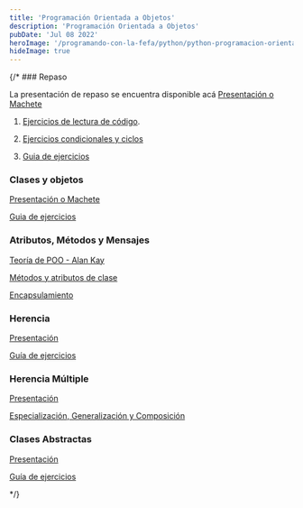 ```yaml
---
title: 'Programación Orientada a Objetos'
description: 'Programación Orientada a Objetos'
pubDate: 'Jul 08 2022'
heroImage: '/programando-con-la-fefa/python/python-programacion-orientada-a-objetos.png'
hideImage: true
---
```



<TableOfContentDynamic collectionName="python" baseEntriesUrl="programacion-orientada-a-objetos" />

{/* ### Repaso

La presentación de repaso se encuentra disponible acá [Presentación o Machete](https://docs.google.com/presentation/d/1KLT3hNdyEvBjtdzKTzgodHxv-vCZ64NvnfKFGqAdBrg/edit?usp=drive_link)

1. [Ejercicios de lectura de código](https://docs.google.com/document/d/1JxYAYQ0PWcp7invMeFq_itVS8cnfFpsYHNCxQlucC14/edit?usp=sharing).

2. [Ejercicios condicionales y ciclos](https://docs.google.com/document/d/1bdYylwvMtuTB4sqGtcgg_FJFh30IpeQrZrUxDPwjQJY/edit?usp=drive_link)

3. [Guia de ejercicios](https://docs.google.com/document/d/1u8GZyj3OW-sHsCMCZ_krbLtDA_eXPNh3cT2XsG1uouY/edit?usp=drive_link)

### Clases y objetos

[Presentación o Machete](https://docs.google.com/presentation/d/1KCKFjDhpqwoIiFvGSDSCF31JF5_qYNv2aKqHOb7Y0Ak/edit?usp=drive_link)

[Guia de ejercicios](https://docs.google.com/document/d/1BFjIM4ZuOfxZMbaAaBboQicL6s4bpeJs6BZBXiwi0Io/edit?usp=sharing)

### Atributos, Métodos y Mensajes

[Teoría de POO - Alan Kay](https://docs.google.com/presentation/d/1RhifTkvv5HdVLp9OWjjV3eO4xHqdfxDz9qCi_CCDgzE/edit?usp=sharing)

[Métodos y atributos de clase](https://docs.google.com/presentation/d/1Np3Gl_-_UFvkLAWF6ZiYudvjATBXgkwl248juXiBO_8/edit?usp=sharing)

[Encapsulamiento](https://docs.google.com/presentation/d/19juNEzN-HFRGL-3nV9zGpagIR0mLb9qn-JCe-ydPu50/edit?usp=sharing)



### Herencia

[Presentación](https://docs.google.com/presentation/d/1Rb77isfIaKjjdcW5vkHIuQG_uasorWyA4ysfGGh1-j4/edit?usp=drive_link)

[Guía de ejercicios](https://docs.google.com/document/d/1bWPSZmJrBgu1igfMKu9My7CDIB0bo_xIS9XTx_Li-wM/edit?usp=drive_link)


### Herencia Múltiple

[Presentación](https://docs.google.com/presentation/d/1R1X1yjsXFYNXNreckmmGGQZT90vBPsT1nl2Rnp5zeXs/edit?usp=drive_link)

[Especialización, Generalización y Composición](https://docs.google.com/presentation/d/1FDcZZ3Cy9CqQqQnAhhjCwhzHZ-HyGCLIwoMKFv12kr4/edit?usp=drive_link)

### Clases Abstractas

[Presentación](https://docs.google.com/presentation/d/1F7K9fCqmxILOgpmphI3v9NqXSKpqX8ZBrsXxFsrNLes/edit?usp=sharing)

[Guía de ejercicios](https://docs.google.com/document/d/1AyDGKxE72beweTJCHBvV5RzNkYdDtR4U9BIdLiY0zhY/edit?usp=drive_link)

 */}